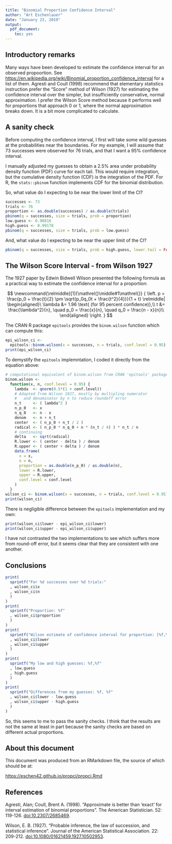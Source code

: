```yaml
---
title: "Binomial Proportion Confidence Interval"
author: "Art Eschenlauer"
date: "January 23, 2019"
output:
  pdf_document: 
    toc: yes
---
```



## Introductory remarks

Many ways have been developed to estimate the confidence interval for 
an observed propoortion.
See 
[https://en.wikipedia.org/wiki/Binomial_proportion_confidence_interval](https://en.wikipedia.org/wiki/Binomial_proportion_confidence_interval)
for a list of them.
Agresti and Coull (1998) recommend that elementary statistics instruction
prefer the "Score" method of Wilson (1927) for estimating the confidence
interval over the simpler, but insufficiently conservative, normal
approximation.  I prefer the Wilson Score method because it performs well
for proportions that approach 0 or 1, where the normal approximation 
breaks down.  It is a bit more complicated to calculate.


## A sanity check

Before computing the confidence interval, I first will take some wild
guesses at the probabilities near the boundaries.  For my example, I will
assume that 73 successes were observed for 76 trials, and that I want a
95% confidence interval.

I manually adjusted my guesses to obtain a 2.5% area under probability 
density function (PDF) curve for each tail.  This would require 
integration, but the cumulative density function (CDF) is the integration
of the PDF.
For R, the `stats::pbinom` function implements CDF for the binomial distribution.

So, what value do I expecting to be near the lower limit of the CI?

```r
successes <- 73
trials <- 76
proportion <- as.double(successes) / as.double(trials)
pbinom(q = successes, size = trials, prob = proportion)
low.guess <- 0.90816
high.guess <- 0.99178
pbinom(q = successes, size = trials, prob = low.guess)
```

And, what value do I expecting to be near the upper limit of the CI?

```r
pbinom(q = successes, size = trials, prob = high.guess, lower.tail = FALSE)
```

## The Wilson Score Interval - from Wilson 1927

The 1927 paper by Edwin Bidwell Wilson presented the following formula as a 
practical way to estimate the confidence interval for a proportion:

$$
\newcommand{\relmiddle}[1]{\mathrel{}\middle#1\mathrel{}}
{
\left. 
p = \frac{p_0 + \frac{t}{2} \pm \sqrt{p_0q_0t + \frac{t^2}{4}}}{1 + t} 
\relmiddle| 
\begin{aligned}\
\lambda &= 1.96 \text{ (for 95 percent confidence)},\\
t &= \frac{\lambda^2}{n}, \quad
p_0 = \frac{x}{n}, \quad
q_0 = \frac{n - x}{n}\\
\end{aligned}
\right.
}
$$

The CRAN R package `epitools` provides the `binom.wilson` function which can compute this:

```r
epi_wilson_ci <- 
  epitools::binom.wilson(x = successes, n = trials, conf.level = 0.95)
print(epi_wilson_ci)
```

To demystify the `epitools` implemntation, I coded it directly from the equation above: 

```r
# computational equivalent of binom.wilson from CRAN 'epitools' package
binom.wilson <-
  function(x, n, conf.level = 0.95) {
    lambda  <- qnorm(0.5*(1 + conf.level))
    # Adapted from Wilson 1927, mostly by multipling numerator
    #   and denominator by n to reduce roundoff error
    n_t     <- ( lambda^2 )
    n_p_0   <- x
    n_q_0   <- n - x
    denom   <- n + n_t
    center  <- ( n_p_0 + n_t / 2 )
    radical <- ( n_p_0 * n_q_0 + n * (n_t / 4) ) * n_t / n
    # continuing
    delta   <- sqrt(radical)
    R.lower <- ( center - delta ) / denom
    R.upper <- ( center + delta ) / denom
    data.frame(
      x = x,
      n = n,
      proportion = as.double(n_p_0) / as.double(n), 
      lower = R.lower,
      upper = R.upper,
      conf.level = conf.level
    )
  }
wilson_ci <- binom.wilson(x = successes, n = trials, conf.level = 0.95)
print(wilson_ci)
```

There is negligible difference between the `epitools` implementation and my own: 

```r
print(wilson_ci$lower - epi_wilson_ci$lower)
print(wilson_ci$upper - epi_wilson_ci$upper)
```

I have not contrasted the two implementations to see which suffers more from round-off error, but it seems clear that they are consistent with one another.

## Conclusions 

```r
print(
  sprintf("For %d successes over %d trials:"
  , wilson_ci$x
  , wilson_ci$n
  )
)
print(
  sprintf("Proportion: %f"
  , wilson_ci$proportion
  )
)
print(
  sprintf("Wilson estimate of confidence interval for proportion: [%f,%f]"
  , wilson_ci$lower
  , wilson_ci$upper
  )
)
print(
  sprintf("My low and high guesses: %f,%f"
  , low.guess
  , high.guess
  )
)
print(
  sprintf("Differences from my guesses: %f, %f"
  , wilson_ci$lower - low.guess
  , wilson_ci$upper - high.guess
  )
)
```

So, this seems to me to pass the sanity checks.  I think that the results are not the same at least in part because the sanity checks are based on different actual proportions.

## About this document

This document was produced from an RMarkdown file, the source of which should be at:

[https://eschen42.github.io/propci/propci.Rmd](https://eschen42.github.io/propci/propci.Rmd)

## References

Agresti, Alan; Coull, Brent A. (1998). "Approximate is better than 'exact' for interval estimation of binomial proportions". The American Statistician. 52: 119-126. [doi:10.2307/2685469](https://doi.org/10.2307/2685469).

Wilson, E. B. (1927). "Probable inference, the law of succession, and statistical inference". Journal of the American Statistical Association. 22: 209-212. [doi:10.1080/01621459.1927.10502953](https://doi.org/10.1080/01621459.1927.10502953).